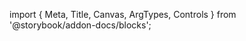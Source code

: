 ﻿import { Meta, Title, Canvas, ArgTypes, Controls } from '@storybook/addon-docs/blocks';

<Meta of={AvatarStories}/>

<Title/>

```fsharp
Avatar() {
    AvatarImage()
    AvatarFallback() {
        "SH"
    }
}
```

<Canvas of={AvatarStories.Default} withToolbar="true" />

<Controls />

<SourceCode code={rawCode}/>

### With Image Source

```fsharp
Avatar() {
    AvatarImage(src="https://github.com/shayanhabibi.png")
    AvatarFallback() {
        "SH"
    }
}
```

<Canvas of={AvatarStories.Image} withToolbar="true" />

<Controls of={AvatarStories.Image} />
